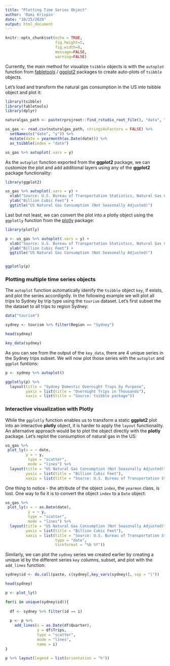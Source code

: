 ```yaml
---
title: "Plotting Time Series Object"
author: 'Rami Krispin'
date: "10/25/2020"
output: html_document
---
```


```r
knitr::opts_chunk$set(echo = TRUE,
                      fig.height=5, 
                      fig.width=8, 
                      message=FALSE, 
                      warning=FALSE)
```


Currently, the main method for visualize `tsibble` objects is with the `autoplot` function from [fabletools](https://fabletools.tidyverts.org/) / [ggplot2](https://ggplot2.tidyverse.org/reference/index.html) packages to create auto-plots of `tsibble` objects.

Let's load and transform the natural gas consumption in the US into tsibble object and plot it:

```r
library(tsibble)
library(fabletools)
library(dplyr)

naturalgas_path <- paste(rprojroot::find_rstudio_root_file(), "data", "NATURALGAS.csv", sep = "/")

us_gas <- read.csv(naturalgas_path, stringsAsFactors = FALSE) %>%
  setNames(c("date", "y")) %>%
  mutate(date = yearmonth(as.Date(date))) %>%
  as_tsibble(index = "date")

us_gas %>% autoplot(.vars = y) 
```


As the `autoplot` function exported from the **ggplot2** package, we can customize the plot and add additional layers using any of the **ggplot2**  package functionality: 

```r
library(ggplot2)

us_gas %>% autoplot(.vars = y) + 
  xlab("Source: U.S. Bureau of Transportation Statistics, Natural Gas Consumption [NATURALGAS]") + 
  ylab("Billion Cubic Feet") + 
  ggtitle("US Natural Gas Consumption (Not Seasonally Adjusted)")
```

Last but not least, we can convert the plot into a plotly object using the `ggplotly` function from the [plotly](https://plotly.com/r/) package: 

```r
library(plotly)

p <- us_gas %>% autoplot(.vars = y) + 
  xlab("Source: U.S. Bureau of Transportation Statistics, Natural Gas Consumption [NATURALGAS]") + 
  ylab("Billion Cubic Feet") + 
  ggtitle("US Natural Gas Consumption (Not Seasonally Adjusted)")


ggplotly(p)
```


### Plotting multiple time series objects

The `autoplot` function automatically idenify the `tsibble` object `key`, if exists, and plot the series accordignlly. In the following example we will plot all trips to Sydney by trip type using the `tourism` dataset. Let's first subset the the dataset to all trips to region Sydney:

```r
data("tourism")

sydney <- tourism %>% filter(Region == "Sydney")

head(sydney)

key_data(sydney)
```

As you can see from the output of the `key_data`, there are 4 unique series in the Sydney trips subset. We will now plot those series with the `autoplot` and `ggplot` funtions:

```r
p <- sydney %>% autoplot()

ggplotly(p) %>%
  layout(title = "Sydney Domestic Overnight Trups by Purpose",
         yaxis = list(title = "Overnight Trips in Thousands"),
         xaxis = list(title = "Source: tsibble package"))
```


### Interactive visualization with Plotly

While the `ggplotly` function enables us to transform a static **ggplot2** plot into an interactive **plotly** object, it is harder to apply the `layout` functionality. An alternative approach would be to plot the object directly with the **plotly** package. Let's replot the consumption of natural gas in the US: 

```r
us_gas %>%
 plot_ly(x = ~ date,
         y = ~ y,
          type = "scatter",
          mode = "lines") %>%
  layout(title = "US Natural Gas Consumption (Not Seasonally Adjusted)",
         yaxis = list(title = "Billion Cubic Feet"),
         xaxis = list(title = "Source: U.S. Bureau of Transportation Statistics, Natural Gas Consumption [NATURALGAS]"))
```

One thing to notice - the attribute of the object `index`, the `yearmon` class, is lost. One way to fix it is to convert the object `index` to a `Date` object:

```r
us_gas %>%
 plot_ly(x = ~ as.Date(date),
          y = ~ y,
          type = "scatter",
          mode = "lines") %>%
  layout(title = "US Natural Gas Consumption (Not Seasonally Adjusted)",
         yaxis = list(title = "Billion Cubic Feet"),
         xaxis = list(title = "Source: U.S. Bureau of Transportation Statistics, Natural Gas Consumption [NATURALGAS]",
                      type = "date",
                      tickformat = "%b %Y"))
```

Similarly, we can plot the `sydney` series we created earlier by creating a unique id by the different series `key` columns, subset, and plot with the `add_lines` function:

```r
sydney$id <- do.call(paste, c(sydney[,key_vars(sydney)], sep = "|"))

head(sydney)

p <- plot_ly()

for(i in unique(sydney$id)){
  
  df <- sydney %>% filter(id == i) 
  
  p <- p %>%
    add_lines(x = as.Date(df$Quarter),
              y = df$Trips,
              type = "scatter",
              mode = "lines",
              name = i)
}

p %>% layout(legend = list(orientation = "h"))

```


